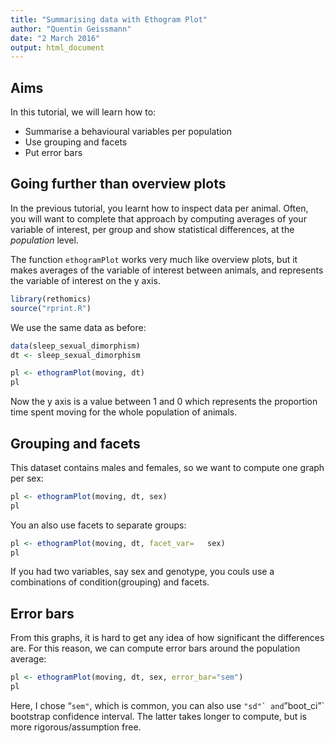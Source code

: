 ```yaml
---
title: "Summarising data with Ethogram Plot"
author: "Quentin Geissmann"
date: "2 March 2016"
output: html_document
---
```



Aims
----- 

In this tutorial, we will learn how to:

* Summarise a behavioural variables per population
* Use grouping and facets
* Put error bars

Going further than overview plots
----------------------------------------
In the previous tutorial, you learnt how to inspect data per animal.
Often, you will want to complete that approach by computing averages of your variable of interest, per group and show statistical differences, at the *population* level.

The function `ethogramPlot` works very much like overview plots, but it makes averages of the variable of interest between animals, and represents the variable of interest on the y axis.

```r
library(rethomics)
source("rprint.R")
```

We use the same data as before:

```r
data(sleep_sexual_dimorphism)
dt <- sleep_sexual_dimorphism
```

```r
pl <- ethogramPlot(moving, dt)
pl
```

Now the y axis is a value between 1 and 0 which represents the proportion time spent moving for the whole population of animals.



Grouping and facets
--------------------------------
This dataset contains males and females, so we want to compute one graph per sex:

```r
pl <- ethogramPlot(moving, dt, sex)
pl
```

You an also use facets to separate groups:

```r
pl <- ethogramPlot(moving, dt, facet_var=   sex)
pl
```

If you had two variables, say sex and genotype, you couls use a combinations of condition(grouping) and facets.

Error bars
--------------------------

From this graphs, it is hard to get any idea of how significant the differences are.
For this reason, we can compute error bars around the population average:

```r
pl <- ethogramPlot(moving, dt, sex, error_bar="sem")
pl
```

Here, I chose "`sem"`, which is common, you can also use ``"sd"` and ``"boot_ci"` bootstrap confidence interval.
The latter takes longer to compute, but is more rigorous/assumption free.

